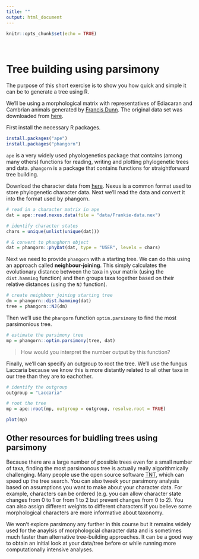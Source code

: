```yaml
---
title: ""
output: html_document
---
```


```r
knitr::opts_chunk$set(echo = TRUE)
```

\

# Tree building using parsimony

The purpose of this short exercise is to show you how quick and simple it can be to generate a tree using R. 

We'll be using a morphological matrix with representatives of Ediacaran and Cambrian animals generated by [Francis Dunn](https://oumnh.ox.ac.uk/people/dr-frankie-dunn). The original data set was downloaded from [here](https://research-information.bris.ac.uk/en/studentTheses/growth-and-development-in-the-ediacaran-macrobiota).

First install the necessary R packages. 


```r
install.packages("ape")
install.packages("phangorn")
```

`ape` is a very widely used phyologenetics package that contains (among many others) functions for reading, writing and plotting phylogenetic trees and data.
`phangorn` is a package that contains functions for straightforward tree building. 

Download the character data from [here](data/Frankie-data.nex). Nexus is a common format used to store phylogenetic character data.
Next we'll read the data and convert it into the format used by phangorn.

```r
# read in a character matrix in ape 
dat = ape::read.nexus.data(file = "data/Frankie-data.nex")

# identify character states
chars = unique(unlist(unique(dat)))

# & convert to phanghorn object
dat = phangorn::phyDat(dat, type = "USER", levels = chars)
```

Next we need to provide `phangorn` with a starting tree.
We can do this using an approach called **neighbour-joining**. This simply calculates the evolutionary distance between the taxa in your matrix (using the `dist.hamming` function) and then groups taxa together based on their relative distances (using the `NJ` function).

```r
# create neighbour joining starting tree
dm = phangorn::dist.hamming(dat)
tree = phangorn::NJ(dm)
```

Then we'll use the `phangorn` function `optim.parsimony` to find the most parsimonious tree.

```r
# estimate the parsimony tree
mp = phangorn::optim.parsimony(tree, dat)
```

> How would you interpret the number output by this function?

Finally, we'll can specify an outgroup to root the tree. 
We'll use the fungus Laccaria because we know this is more distantly related to all other taxa in our tree than they are to eachother.

```r
# identify the outgroup
outgroup = "Laccaria"

# root the tree
mp = ape::root(mp, outgroup = outgroup, resolve.root = TRUE)

plot(mp)
```

## Other resources for buidling trees using parsimony

Because there are a large number of possible trees even for a small number of taxa, finding the most parsimonous tree is actually really algorithmically challenging. 
Many people use the open source software [TNT](http://www.lillo.org.ar/phylogeny/tnt/), which can speed up the tree search. 
You can also tweek your parsimony analysis based on assumptions you want to make about your character data. 
For example, characters can be ordered (e.g. you can allow character state changes from 0 to 1 or from 1 to 2 but prevent changes from 0 to 2). You can also assign different weights to different characters if you believe some morphological characters are more informative about taxonomy. 

We won't explore parsimony any further in this course but it remains widely used for the anaylsis of morphologcial character data and is sometimes much faster than alternative tree-building approaches. 
It can be a good way to obtain an initial look at your data/tree before or while running more computationally intensive analyses. 



